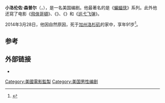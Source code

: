 {{Infobox person
| name       = 小洛倫佐·森普爾
| image      = Lorenzo Semple Jr.jpg
| caption    = 2008年的小洛伦佐·森普尔
| birth_name = 洛倫佐·艾略特·森普爾三世<br>Lorenzo Elliott Semple III
| birth_date = {{birth date|1923|03|27}}
| birth_place= {{USA}}[[紐約州|紐約州]][[新羅謝爾_(紐約州)|新羅謝爾]]
| death_date = {{death date and age|2014|3|28|1923|3|27}}
| death_place= {{USA}}[[加利福尼亞州|加州]][[洛杉磯|洛杉磯]]
| occupation = [[作家|作家]]
| alma_mater = [[耶魯大學|耶魯大學]]
| spouse     = Joyce Miller (m.1963-2014)
}}



'''小洛伦佐·森普尔'''（{{lang-en|Lorenzo Semple, Jr., Lorenzo Elliott Semple III}}，{{bd|1923年|3月27日|2014年|3月28日|catIdx=Semple}}），是一名美国编剧。他最著名的是《[[蝙蝠俠_(電視劇)|蝙蝠侠]]》系列。此外他还寫了电影《[[飛俠哥頓_(電影)|飛俠哥頓]]》、《{{link-en|暗杀十三招|The Parallax View}}》、《{{link-en|秃鹰七十二小时|Three Days of the Condor}}》和《[[巡弋飞弹_(电影)|巡弋飞弹]]》。

2014年3月28日，他因自然原因，死于[[加州|加州]][[洛杉矶|洛杉矶]]的家中，享年91岁<ref>{{Cite web|url=http://www.hollywoodreporter.com/news/lorenzo-semple-jr-dead-creator-675354|title=Lorenzo Semple Jr., Creator of TV's 'Batman,' Dies at 91|first=Mike|last=Barnes|publisher=''[[The_Hollywood_Reporter|The Hollywood Reporter]]''|date=March 28, 2014|accessdate=March 29, 2014|archive-date=2014-03-30|archive-url=https://web.archive.org/web/20140330184836/http://www.hollywoodreporter.com/news/lorenzo-semple-jr-dead-creator-675354|dead-url=no}}</ref>。

==参考==
{{Reflist}}

==外部链接==
* {{IMDb name|0783913}}

{{Authority control}}
{{DEFAULTSORT:Semple, Jr., Lorenzo}}

[[Category:美國電影監製|Category:美國電影監製]]
[[Category:美国男性编剧|Category:美国男性编剧]]